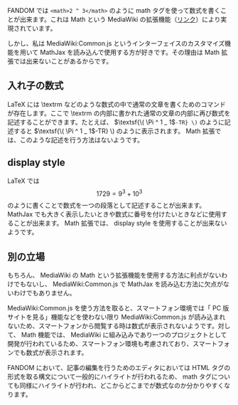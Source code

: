 FANDOM では <code><nowiki><math>2 ^ 3</math></nowiki></code> のように math タグを使って数式を書くことが出来ます。これは Math という MediaWiki の拡張機能（[https://www.mediawiki.org/wiki/Extension:Math/ja リンク]）により実現されています。

しかし、私は MediaWiki:Common.js というインターフェイスのカスタマイズ機能を用いて MathJax を読み込んで使用する方が好きです。その理由は Math 拡張では出来ないことがあるからです。

== 入れ子の数式 ==

LaTeX には \textrm などのような数式の中で通常の文章を書くためのコマンドが存在します。ここで \textrm の内部に書かれた通常の文章の内部に再び数式を記述することができます。たとえば、 <code>\( \textsf{\( \Pi ^ 1 _ 1 \)-TR} \)</code> のように記述すると \( \textsf{\( \Pi ^ 1 _ 1 \)-TR} \) のように表示されます。 Math 拡張では、このような記述を行う方法はないようです。

== display style ==

LaTeX では <code>\[ 1729 = 9 ^ 3 + 10 ^ 3 \]</code> のように書くことで数式を一つの段落として記述することが出来ます。 MathJax でも大きく表示したいときや数式に番号を付けたいときなどに使用することが出来ます。 Math 拡張では、 display style を使用することが出来ないようです。

== 別の立場 ==

もちろん、 MediaWiki の Math という拡張機能を使用する方法に利点がないわけでもないし、 MediaWiki:Common.js で MathJax を読み込む方法に欠点がないわけでもありません。

MediaWiki:Common.js を使う方法を取ると、スマートフォン環境では「 PC 版サイトを見る」機能などを使わない限り MediaWiki:Common.js が読み込まれないため、スマートフォンから閲覧する時は数式が表示されないようです。対して、 Math 機能では、 MediaWiki に組み込みであり一つのプロジェクトとして開発が行われているため、スマートフォン環境も考慮されており、スマートフォンでも数式が表示されます。

FANDOM において、記事の編集を行うためのエディタにおいては HTML タグの形式を取る構文について一般的にハイライトが行われるため、 math タグについても同様にハイライトが行われ、どこからどこまでが数式なのか分かりやすくなります。

